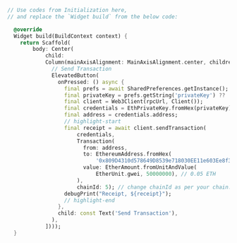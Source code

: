 ```dart
// Use codes from Initialization here,
// and replace the `Widget build` from the below code:

  @override
  Widget build(BuildContext context) {
    return Scaffold(
        body: Center(
            child:
            Column(mainAxisAlignment: MainAxisAlignment.center, children: [
              // Send Transaction
              ElevatedButton(
                onPressed: () async {
                  final prefs = await SharedPreferences.getInstance();
                  final privateKey = prefs.getString('privateKey') ?? '0';
                  final client = Web3Client(rpcUrl, Client());
                  final credentials = EthPrivateKey.fromHex(privateKey);
                  final address = credentials.address;
                  // highlight-start
                  final receipt = await client.sendTransaction(
                      credentials,
                      Transaction(
                        from: address,
                        to: EthereumAddress.fromHex(
                            '0x809D4310d578649D8539e718030EE11e603Ee8f3'),
                        value: EtherAmount.fromUnitAndValue(
                            EtherUnit.gwei, 50000000), // 0.05 ETH
                      ),
                      chainId: 5); // change chainId as per your chain.
                  debugPrint("Receipt, ${receipt}");
                  // highlight-end
                },
                child: const Text('Send Transaction'),
              ),
            ])));
  }

```
